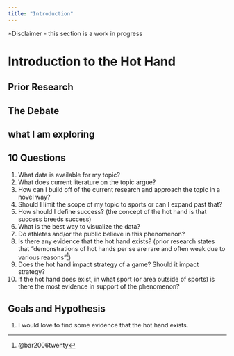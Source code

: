 ```yaml
---
title: "Introduction"
---
```


*Disclaimer - this section is a work in progress

# Introduction to the Hot Hand

## Prior Research

## The Debate

## what I am exploring

## 10 Questions

1. What data is available for my topic? 
2. What does current literature on the topic argue?
3. How can I build off of the current research and approach the topic in a novel way?
4. Should I limit the scope of my topic to sports or can I expand past that? 
5. How should I define success? (the concept of the hot hand is that success breeds success)
6. What is the best way to visualize the data? 
7. Do athletes and/or the public believe in this phenomenon? 
8. Is there any evidence that the hot hand exists? (prior research states that "demonstrations of hot hands per se are rare and often weak due to various reasons"[^1])
9. Does the hot hand impact strategy of a game? Should it impact strategy? 
10. If the hot hand does exist, in what sport (or area outside of sports) is there the most evidence in support of the phenomenon? 
    
[^1]: @bar2006twenty

## Goals and Hypothesis

1. I would love to find some evidence that the hot hand exists. 